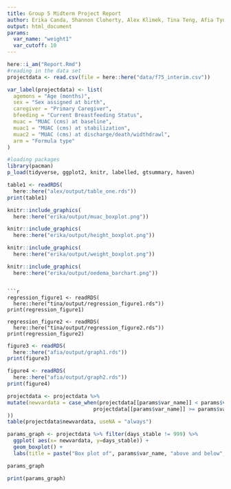 ```yaml
---
title: Group 5 Midterm Project Report
author: Erika Canda, Shannon Cloherty, Alex Klimek, Tina Teng, Afia Tyus
output: html_document
params: 
  var_name: "weight1"
  var_cutoff: 10
---
```


```r
here::i_am("Report.Rmd")
#reading in the data set
projectdata <- read.csv(file = here::here("data/f75_interim.csv"))

var_label(projectdata) <- list(
  agemons = "Age (months)",
  sex = "Sex assigned at birth",
  caregiver = "Primary Caregiver",
  bfeeding = "Current Breastfeeding Status",
  muac = "MUAC (cms) at baseline",
  muac1 = "MUAC (cms) at stabilization",
  muac2 = "MUAC (cms) at discharge/death/widthdrawl",
  arm = "Formula type"
)

#loading packages
library(pacman)
p_load(tidyverse, ggplot2, knitr, labelled, gtsummary, haven)

```

```r
table1 <- readRDS(
  here::here("alex/output/table_one.rds"))
print(table1)
```

```r
knitr::include_graphics(
  here::here("erika/output/muac_boxplot.png"))

knitr::include_graphics(
  here::here("erika/output/height_boxplot.png"))

knitr::include_graphics(
  here::here("erika/output/weight_boxplot.png"))
```

```r
knitr::include_graphics(
  here::here("erika/output/oedema_barchart.png"))
```
```

```r
regression_figure1 <- readRDS(
  here::here("tina/output/regression_figure1.rds"))
print(regression_figure1)

regression_figure2 <- readRDS(
  here::here("tina/output/regression_figure2.rds"))
print(regression_figure2)
```

```r
figure3 <- readRDS(
  here::here("afia/output/graph1.rds"))
print(figure3)

figure4 <- readRDS(
  here::here("afia/output/graph2.rds"))
print(figure4)
```

``` r

projectdata <- projectdata %>% 
mutate(newvardata = case_when(projectdata[[params$var_name]] < params$var_cutoff ~ "Less than cutoff",
                            projectdata[[params$var_name]] >= params$var_cutoff ~ "Greater than or equal to cutoff"
))
table(projectdata$newvardata, useNA = "always")

params_graph <- projectdata %>% filter(days_stable != 999) %>% 
  ggplot( aes(x= newvardata, y=days_stable)) +
  geom_boxplot() + 
  labs(title = paste("Box plot of", params$var_name, "above and below", params$var_cutoff), x = "", y = "Days to Stabilization")

params_graph

print(params_graph)
```

